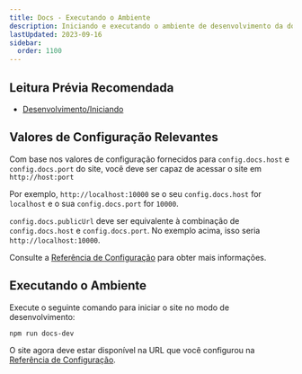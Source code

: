 ```yaml
---
title: Docs - Executando o Ambiente
description: Iniciando e executando o ambiente de desenvolvimento da documentação.
lastUpdated: 2023-09-16
sidebar:
  order: 1100
---
```


## Leitura Prévia Recomendada

* [Desenvolvimento/Iniciando](../../..)

## Valores de Configuração Relevantes

Com base nos valores de configuração fornecidos para `config.docs.host` e `config.docs.port` do site, você deve ser capaz de acessar o site em `http://host:port`

Por exemplo, `http://localhost:10000` se o seu `config.docs.host` for `localhost` e o sua `config.docs.port` for `10000`.

`config.docs.publicUrl` deve ser equivalente à combinação de `config.docs.host` e `config.docs.port`. No exemplo acima, isso seria `http://localhost:10000`.

Consulte a [Referência de Configuração](../../../misc/reference/config) para obter mais informações.

## Executando o Ambiente

Execute o seguinte comando para iniciar o site no modo de desenvolvimento:

```bash
npm run docs-dev
```

O site agora deve estar disponível na URL que você configurou na [Referência de Configuração](../../../misc/reference/config).
